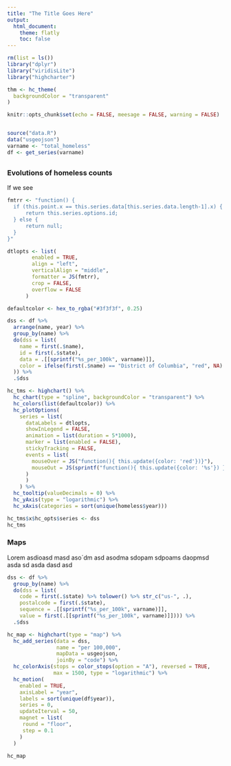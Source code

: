 ---
title: "The Title Goes Here"
output:
  html_document:
    theme: flatly
    toc: false
---

<link rel="stylesheet" href="styles.css">
```{r setup, include = FALSE, echo = FALSE, meesage = FALSE, warning = FALSE}
rm(list = ls())
library("dplyr")
library("viridisLite")
library("highcharter")

thm <- hc_theme(
  backgroundColor = "transparent"
)

knitr::opts_chunk$set(echo = FALSE, meesage = FALSE, warning = FALSE)


source("data.R")
data("usgeojson")
varname <- "total_homeless"
df <- get_series(varname) 
```

##  {.tabset .tabset-fade .tabset-pills}

### Evolutions of homeless counts

<div class="col-md-3">
 
If we see 

</div>
<div class="col-md-9">
```{r}
fmtrr <- "function() {
  if (this.point.x == this.series.data[this.series.data.length-1].x) {
      return this.series.options.id;
  } else {
      return null;
  }
}"

dtlopts <- list(
        enabled = TRUE,
        align = "left",
        verticalAlign = "middle",
        formatter = JS(fmtrr),
        crop = FALSE,
        overflow = FALSE
      )

defaultcolor <- hex_to_rgba("#3f3f3f", 0.25)

dss <- df %>% 
  arrange(name, year) %>% 
  group_by(name) %>% 
  do(dss = list(
    name = first(.$name),
    id = first(.$state),
    data = .[[sprintf("%s_per_100k", varname)]],
    color = ifelse(first(.$name) == "District of Columbia", "red", NA)
  )) %>% 
  .$dss

hc_tms <- highchart() %>%
  hc_chart(type = "spline", backgroundColor = "transparent") %>% 
  hc_colors(list(defaultcolor)) %>% 
  hc_plotOptions(
    series = list(
      dataLabels = dtlopts,
      showInLegend = FALSE,
      animation = list(duration = 5*1000),
      marker = list(enabled = FALSE),
      stickyTracking = FALSE,
      events = list(
        mouseOver = JS("function(){ this.update({color: 'red'})}"),
        mouseOut = JS(sprintf("function(){ this.update({color: '%s'}) }", defaultcolor))
      )
      )
    ) %>% 
  hc_tooltip(valueDecimals = 0) %>% 
  hc_yAxis(type = "logarithmic") %>% 
  hc_xAxis(categories = sort(unique(homeless$year)))

hc_tms$x$hc_opts$series <- dss
hc_tms
```
</div>

### Maps

<div class="col-md-3">
 
Lorem asdioasd masd aso´dm asd asodma sdopam sdpoams daopmsd asda sd asda dasd asd

</div>
<div class="col-md-9">
```{r}
dss <- df %>% 
  group_by(name) %>% 
  do(dss = list(
    code = first(.$state) %>% tolower() %>% str_c("us-", .),
    postalcode = first(.$state),
    sequence = .[[sprintf("%s_per_100k", varname)]],
    value = first(.[[sprintf("%s_per_100k", varname)]]))) %>% 
  .$dss

hc_map <- highchart(type = "map") %>% 
  hc_add_series(data = dss,
                name = "per 100,000",
                mapData = usgeojson,
                joinBy = "code") %>% 
  hc_colorAxis(stops = color_stops(option = "A"), reversed = TRUE,
               max = 1500, type = "logarithmic") %>% 
  hc_motion(
    enabled = TRUE,
    axisLabel = "year",
    labels = sort(unique(df$year)),
    series = 0,
    updateIterval = 50,
    magnet = list(
     round = "floor",
     step = 0.1
    )
  )

hc_map

```
</div>




